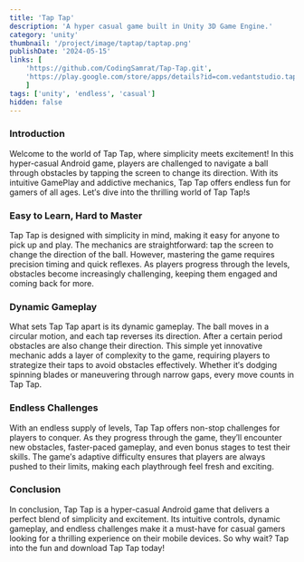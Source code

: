 ```yaml
---
title: 'Tap Tap'
description: 'A hyper casual game built in Unity 3D Game Engine.'
category: 'unity'
thumbnail: '/project/image/taptap/taptap.png'
publishDate: '2024-05-15'
links: [
    'https://github.com/CodingSamrat/Tap-Tap.git', 
    'https://play.google.com/store/apps/details?id=com.vedantstudio.taptap', 
    ]
tags: ['unity', 'endless', 'casual']
hidden: false
---
```



### Introduction  

Welcome to the world of Tap Tap, where simplicity meets excitement! In this hyper-casual Android game, players are challenged to navigate a ball through obstacles by tapping the screen to change its direction. With its intuitive GamePlay and addictive mechanics, Tap Tap offers endless fun for gamers of all ages. Let&prime;s dive into the thrilling world of Tap Tap!s
<ImageSm src='https://raw.githubusercontent.com/CodingSamrat/CodingSamrat.CMS/master/project/image/taptap/ss1.png'/>




### Easy to Learn, Hard to Master  

Tap Tap is designed with simplicity in mind, making it easy for anyone to pick up and play. The mechanics are straightforward: tap the screen to change the direction of the ball. However, mastering the game requires precision timing and quick reflexes. As players progress through the levels, obstacles become increasingly challenging, keeping them engaged and coming back for more.
<ImageSm src='https://raw.githubusercontent.com/CodingSamrat/CodingSamrat.CMS/master/project/image/taptap/ss2.png'/>




### Dynamic Gameplay  

What sets Tap Tap apart is its dynamic gameplay. The ball moves in a circular motion, and each tap reverses its direction. After a certain period obstacles are also change their direction. This simple yet innovative mechanic adds a layer of complexity to the game, requiring players to strategize their taps to avoid obstacles effectively. Whether it&prime;s dodging spinning blades or maneuvering through narrow gaps, every move counts in Tap Tap.
<ImageSm src='https://raw.githubusercontent.com/CodingSamrat/CodingSamrat.CMS/master/project/image/taptap/ss3.png'/>




### Endless Challenges  

With an endless supply of levels, Tap Tap offers non-stop challenges for players to conquer. As they progress through the game, they&prime;ll encounter new obstacles, faster-paced gameplay, and even bonus stages to test their skills. The game&prime;s adaptive difficulty ensures that players are always pushed to their limits, making each playthrough feel fresh and exciting.
<ImageSm src='https://raw.githubusercontent.com/CodingSamrat/CodingSamrat.CMS/master/project/image/taptap/ss4.png'/>




### Conclusion  

In conclusion, Tap Tap is a hyper-casual Android game that delivers a perfect blend of simplicity and excitement. Its intuitive controls, dynamic gameplay, and endless challenges make it a must-have for casual gamers looking for a thrilling experience on their mobile devices. So why wait? Tap into the fun and download Tap Tap today!
<ImageSm src='https://raw.githubusercontent.com/CodingSamrat/CodingSamrat.CMS/master/project/image/taptap/ss5.png'/>